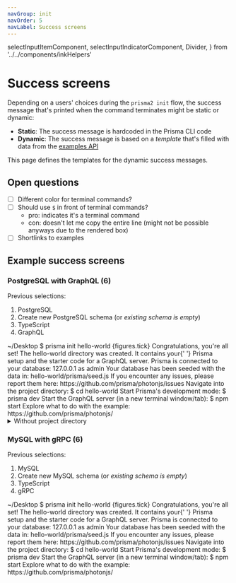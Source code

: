 ```yaml
---
navGroup: init
navOrder: 5
navLabel: Success screens
---
```


  selectInputItemComponent,
  selectInputIndicatorComponent,
  Divider,
} from '../../components/inkHelpers'

# Success screens

Depending on a users' choices during the `prisma2 init` flow, the success message that's printed when the command terminates might be static or dynamic:

- **Static**: The success message is hardcoded in the Prisma CLI code
- **Dynamic**: The success message is based on a _template_ that's filled with data from the [examples API](../examples-api)

This page defines the templates for the dynamic success messages.

## Open questions

- [ ] Different color for terminal commands?
- [ ] Should use `$` in front of terminal commands?
  - pro: indicates it's a terminal command
  - con: doesn't let me copy the entire line (might not be possible anyways due to the rendered box)
- [ ] Shortlinks to examples

## Example success screens

### PostgreSQL with GraphQL (6)

Previous selections:

1. PostgreSQL
1. Create new PostgreSQL schema (or _existing schema is empty_)
1. TypeScript
1. GraphQL

<Terminal>
  <Box marginBottom={1}>
    <Color dim>~/Desktop $</Color> prisma init hello-world
  </Box>
  <Box marginLeft={2} marginBottom={1}>
    <Color green>{figures.tick} Congratulations, you're all set!</Color>
  </Box>
  <BorderBox flexDirection="column" title={chalk.bold('Success')}>
    <Box marginLeft={2} marginBottom={1} flexDirection="column">
      <Text>
        The <Text bold>hello-world</Text> directory was created. It contains
        your{' '}
      </Text>
      <Text>Prisma setup and the starter code for a GraphQL server.</Text>
    </Box>
    <Box marginLeft={2} marginBottom={1} flexDirection="column">
      <Text>Prisma is connected to your database:</Text>
      <Text>
        <Text bold>127.0.0.1</Text> as <Text bold>admin</Text>
      </Text>
    </Box>
    <Box marginLeft={2} marginBottom={1} flexDirection="column">
      <Text>Your database has been seeded with the data in:</Text>
      <Text bold>hello-world/prisma/seed.js</Text>
    </Box>
    <Box marginLeft={2} flexDirection="column">
      <Text>If you encounter any issues, please report them here:</Text>
      <Text bold>https://github.com/prisma/photonjs/issues</Text>
    </Box>
  </BorderBox>
  <BorderBox
    flexDirection="column"
    marginTop={1}
    marginBottom={1}
    title={chalk.bold('Next steps')}
  >
    <Box marginLeft={2} width={100} flexDirection="column">
      <Text>Navigate into the project directory:</Text>
      <Box marginBottom={1} flexDirection="column">
        <Text bold>$ cd hello-world</Text>
      </Box>
      <Text>Start Prisma's development mode:</Text>
      <Box marginBottom={1} flexDirection="column">
        <Text bold>$ prisma dev</Text>
      </Box>
      <Text>Start the GraphQL server (in a new terminal window/tab):</Text>
      <Box marginBottom={1} flexDirection="column">
        <Text bold>$ npm start</Text>
      </Box>
      <Text>Explore what to do with the example: </Text>
      <Text bold>https://github.com/prisma/photonjs/</Text>
    </Box>
  </BorderBox>
</Terminal>

<br />
<details><summary>Without project directory</summary>

If no project directory (here: `hello-world`) was provided, the sentence should be: "Your project directory is ready. It contains your Prisma setup and the starter code for a GraphQL server.":

<Terminal>
  <Box marginBottom={1}>
    <Color dim>~/Desktop $</Color> prisma init
  </Box>
  <Box marginLeft={2} marginBottom={1}>
    <Color green>{figures.tick} Congratulations, you're all set!</Color>
  </Box>
  <BorderBox flexDirection="column" title={chalk.bold('Success')}>
    <Box marginLeft={2} marginBottom={1} flexDirection="column">
      <Text>Your project directory is ready. It contains your </Text>
      <Text>Prisma setup and the starter code for a GraphQL server.</Text>
    </Box>
    <Box marginLeft={2} marginBottom={1} flexDirection="column">
      <Text>Prisma is connected to your database:</Text>
      <Text>
        <Text bold>127.0.0.1</Text> as <Text bold>admin</Text>
      </Text>
    </Box>
    <Box marginLeft={2} marginBottom={1} flexDirection="column">
      <Text>Your database has been seeded with the data in:</Text>
      <Text bold>hello-world/prisma/seed.js</Text>
    </Box>
    <Box marginLeft={2} flexDirection="column">
      <Text>If you encounter any issues, please report them here:</Text>
      <Text bold>https://github.com/prisma/photonjs/issues</Text>
    </Box>
  </BorderBox>
  <BorderBox
    flexDirection="column"
    marginTop={1}
    marginBottom={1}
    title={chalk.bold('Next steps')}
  >
    <Box marginLeft={2} width={100} flexDirection="column">
      <Text>Start Prisma's development mode:</Text>
      <Box marginBottom={1} flexDirection="column">
        <Text bold>$ prisma dev</Text>
      </Box>
      <Text>Start the GraphQL server (in a new terminal window/tab):</Text>
      <Box marginBottom={1} flexDirection="column">
        <Text bold>$ npm start</Text>
      </Box>
      <Text>Explore what to do with the example: </Text>
      <Text bold>https://github.com/prisma/photonjs/</Text>
    </Box>
  </BorderBox>
</Terminal>

</details>

### MySQL with gRPC (6)

Previous selections:

1. MySQL
1. Create new MySQL schema (or _existing schema is empty_)
1. TypeScript
1. gRPC

<Terminal>
  <Box marginBottom={1}>
    <Color dim>~/Desktop $</Color> prisma init hello-world
  </Box>
  <Box marginLeft={2} marginBottom={1}>
    <Color green>{figures.tick} Congratulations, you're all set!</Color>
  </Box>
  <BorderBox flexDirection="column" title={chalk.bold('Success')}>
    <Box marginLeft={2} marginBottom={1} flexDirection="column">
      <Text>
        The <Text bold>hello-world</Text> directory was created. It contains
        your{' '}
      </Text>
      <Text>Prisma setup and the starter code for a GraphQL server.</Text>
    </Box>
    <Box marginLeft={2} marginBottom={1} flexDirection="column">
      <Text>Prisma is connected to your database:</Text>
      <Text>
        <Text bold>127.0.0.1</Text> as <Text bold>admin</Text>
      </Text>
    </Box>
    <Box marginLeft={2} marginBottom={1} flexDirection="column">
      <Text>Your database has been seeded with the data in:</Text>
      <Text bold>hello-world/prisma/seed.js</Text>
    </Box>
    <Box marginLeft={2} flexDirection="column">
      <Text>If you encounter any issues, please report them here:</Text>
      <Text bold>https://github.com/prisma/photonjs/issues</Text>
    </Box>
  </BorderBox>
  <BorderBox
    flexDirection="column"
    marginTop={1}
    marginBottom={1}
    title={chalk.bold('Next steps')}
  >
    <Box marginLeft={2} width={100} flexDirection="column">
      <Text>Navigate into the project directory:</Text>
      <Box marginBottom={1} flexDirection="column">
        <Text bold>$ cd hello-world</Text>
      </Box>
      <Text>Start Prisma's development mode:</Text>
      <Box marginBottom={1} flexDirection="column">
        <Text bold>$ prisma dev</Text>
      </Box>
      <Text>Start the GraphQL server (in a new terminal window/tab):</Text>
      <Box marginBottom={1} flexDirection="column">
        <Text bold>$ npm start</Text>
      </Box>
      <Text>Explore what to do with the example: </Text>
      <Text bold>https://github.com/prisma/photonjs/</Text>
    </Box>
  </BorderBox>
</Terminal>
